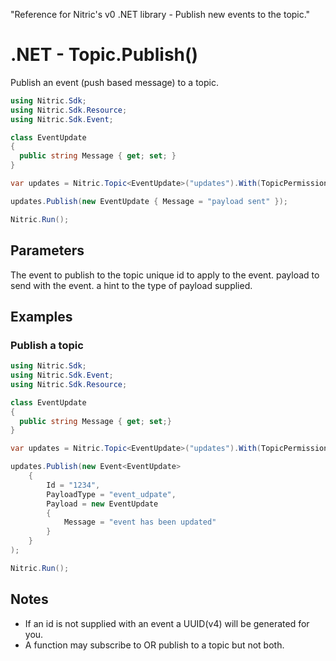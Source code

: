   "Reference for Nitric's v0 .NET library - Publish new events to the topic."

# .NET - Topic.Publish()

Publish an event (push based message) to a topic.

```csharp
using Nitric.Sdk;
using Nitric.Sdk.Resource;
using Nitric.Sdk.Event;

class EventUpdate
{
  public string Message { get; set; }
}

var updates = Nitric.Topic<EventUpdate>("updates").With(TopicPermission.Publishing);

updates.Publish(new EventUpdate { Message = "payload sent" });

Nitric.Run();
```

## Parameters

<Properties>
  <Property name="event" required type="Event<T>">
    The event to publish to the topic
    <Properties nested>
      <Property name="Id" type="string">
        unique id to apply to the event.
      </Property>
      <Property name="Payload" required type="T">
        payload to send with the event.
      </Property>
      <Property name="PayloadType" type="string">
        a hint to the type of payload supplied.
      </Property>
    </Properties>
  </Property>
</Properties>

## Examples

### Publish a topic

```csharp
using Nitric.Sdk;
using Nitric.Sdk.Event;
using Nitric.Sdk.Resource;

class EventUpdate
{
  public string Message { get; set;}
}

var updates = Nitric.Topic<EventUpdate>("updates").With(TopicPermission.Publishing);

updates.Publish(new Event<EventUpdate>
    {
        Id = "1234",
        PayloadType = "event_udpate",
        Payload = new EventUpdate
        {
            Message = "event has been updated"
        }
    }
);

Nitric.Run();
```

## Notes

- If an id is not supplied with an event a UUID(v4) will be generated for you.
- A function may subscribe to OR publish to a topic but not both.
